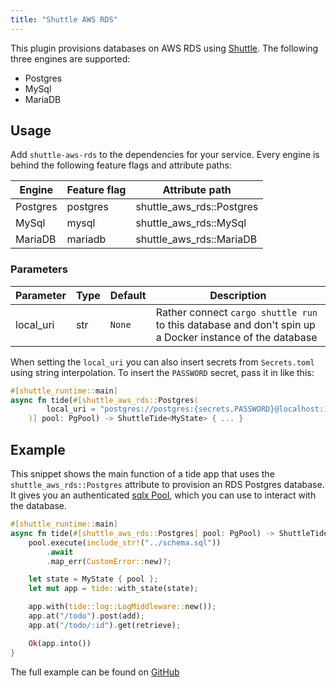 ```yaml
---
title: "Shuttle AWS RDS"
---
```


This plugin provisions databases on AWS RDS using [Shuttle](https://www.shuttle.rs). The following three engines are supported:
- Postgres
- MySql
- MariaDB

## Usage
Add `shuttle-aws-rds` to the dependencies for your service. Every engine is behind the following feature flags and attribute paths:

| Engine   | Feature flag | Attribute path            |
|----------|--------------|---------------------------|
| Postgres | postgres     | shuttle_aws_rds::Postgres |
| MySql    | mysql        | shuttle_aws_rds::MySql    |
| MariaDB  | mariadb      | shuttle_aws_rds::MariaDB  |

### Parameters
| Parameter | Type | Default  | Description                                                                                             |
|-----------|------|----------|---------------------------------------------------------------------------------------------------------|
| local_uri | str  | `None`   | Rather connect `cargo shuttle run` to this database and don't spin up a Docker instance of the database |

When setting the `local_uri` you can also insert secrets from `Secrets.toml` using string interpolation. To insert the
`PASSWORD` secret, pass it in like this:

```rust
#[shuttle_runtime::main]
async fn tide(#[shuttle_aws_rds::Postgres(
        local_uri = "postgres://postgres:{secrets.PASSWORD}@localhost:16695/postgres"
    )] pool: PgPool) -> ShuttleTide<MyState> { ... }
```

## Example
This snippet shows the main function of a tide app that uses the `shuttle_aws_rds::Postgres` attribute to provision an RDS Postgres database.
It gives you an authenticated  [sqlx Pool](https://docs.rs/sqlx/latest/sqlx/pool/index.html), which you can use to interact with the database.

```rust main.rs
#[shuttle_runtime::main]
async fn tide(#[shuttle_aws_rds::Postgres] pool: PgPool) -> ShuttleTide<MyState> {
    pool.execute(include_str!("../schema.sql"))
        .await
        .map_err(CustomError::new)?;

    let state = MyState { pool };
    let mut app = tide::with_state(state);

    app.with(tide::log::LogMiddleware::new());
    app.at("/todo").post(add);
    app.at("/todo/:id").get(retrieve);

    Ok(app.into())
}
```

The full example can be found on [GitHub](https://github.com/shuttle-hq/shuttle-examples/tree/main/tide/postgres)

